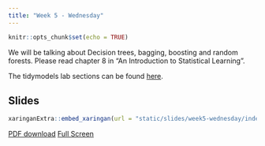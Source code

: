 ```yaml
---
title: "Week 5 - Wednesday"
---
```


```r
knitr::opts_chunk$set(echo = TRUE)
```

We will be talking about Decision trees, bagging, boosting and random forests. Please read chapter 8 in "An Introduction to Statistical Learning".

The tidymodels lab sections can be found [here](https://emilhvitfeldt.github.io/ISLR-tidymodels-labs/tree-based-methods.html).

## Slides

```r
xaringanExtra::embed_xaringan(url = "static/slides/week5-wednesday/index.html", ratio = "16:9")
```

[PDF download](static/slides/week5-wednesday/week5-wednesday.pdf) [Full Screen](static/slides/week5-wednesday/index.html)
